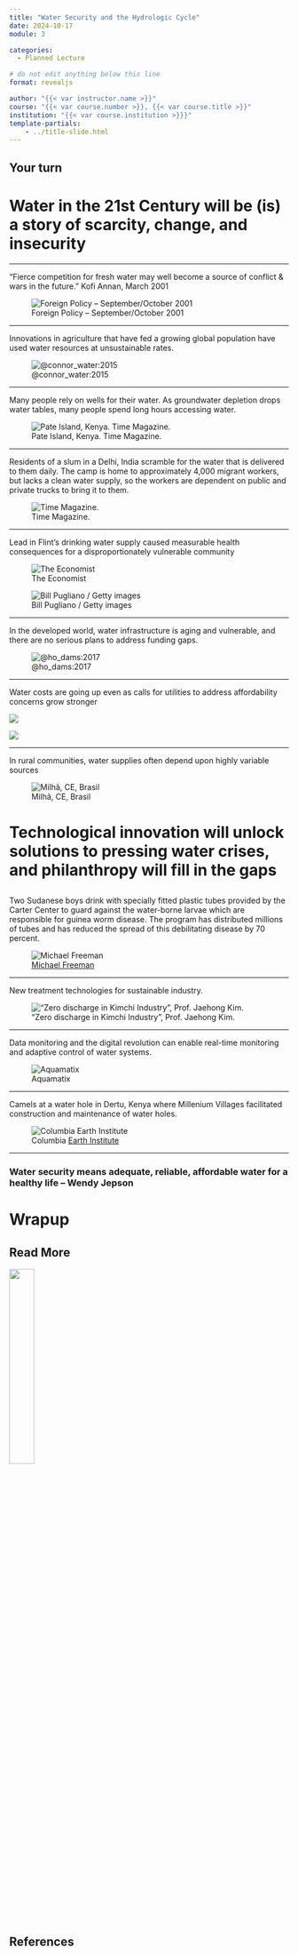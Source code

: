 ```yaml
---
title: "Water Security and the Hydrologic Cycle"
date: 2024-10-17
module: 3

categories: 
  - Planned Lecture

# do not edit anything below this line
format: revealjs

author: "{{< var instructor.name >}}"
course: "{{< var course.number >}}, {{< var course.title >}}"
institution: "{{< var course.institution >}}}"
template-partials:
    - ../title-slide.html
---
```


## Your turn

<!--
TODO: ask students: "How many of you have experienced or heard about water scarcity issues in your community or nearby areas?" This can help gauge their initial awareness and connect the topic to their personal experiences.
-->

# Water in the 21st Century will be (is) a story of scarcity, change, and insecurity

---

"Fierce competition for fresh water may well become a source of conflict & wars in the future." Kofi Annan, March 2001

![Foreign Policy – September/October 2001](basins-at-risk.jpg)

---

Innovations in agriculture that have fed a growing global population have used water resources at unsustainable rates.

![@connor_water:2015](./groundwater-agriculture.png)

<!--
TODO: Small group brainstorming
Give students 2-3 minutes to discuss in small groups: "What are some potential solutions to reduce water usage in agriculture while maintaining food production?" Have groups share their top ideas with the class.
-->

---

Many people rely on wells for their water. As groundwater depletion drops water tables, many people spend long hours accessing water.

![Pate Island, Kenya. Time Magazine.](./pate-island.png)

--- 

Residents of a slum in a Delhi, India scramble for the water that is delivered to them daily. The camp is home to approximately 4,000 migrant workers, but lacks a clean water supply, so the workers are dependent on public and private trucks to bring it to them.

![Time Magazine.](./delhi-water-truck.png)

---

Lead in Flint’s drinking water supply caused measurable health consequences for a disproportionately vulnerable community

::: {layout-ncol="2"}
![The Economist](./economist-flint.png)

![Bill Pugliano / Getty images](https://media.npr.org/assets/img/2016/02/25/gettyimages-511283154-0b123236f78d226a55115d18c149caaac40f872a.jpg?s=1100&c=85&f=webp)
:::

<!--
TODO: Ask students to think individually for a minute about: "What factors contributed to the Flint water crisis, and what could have been done differently?" Then have them pair up to discuss their thoughts before sharing with the larger group.
-->

---

In the developed world, water infrastructure is aging and vulnerable, and there are no serious plans to address funding gaps.

![@ho_dams:2017](./ho-dams.png)

---

Water costs are going up even as calls for utilities to address affordability concerns grow stronger

::: {layout-ncol="1"}
![](./el-paso-affordability.png)

![](./colonias-affordability.png)
:::

---

In rural communities, water supplies often depend upon highly variable sources

![Milhã, CE, Brasil](./milha-bomba.jpg)

# Technological innovation will unlock solutions to pressing water crises, and philanthropy will fill in the gaps

## {.smaller}

Two Sudanese boys drink with specially fitted plastic tubes provided by the Carter Center to guard against the water-borne larvae which are responsible for guinea worm disease. The program has distributed millions of tubes and has reduced the spread of this debilitating disease by 70 percent.

![[Michael Freeman](http://www.michaelfreemanphoto.com/media/ff3138a0-2dfa-11e0-ad9b-af827b62d38b-guinea-worm)](./guinea-worm.png)

---

New treatment technologies for sustainable industry.

![“Zero discharge in Kimchi Industry”, Prof. Jaehong Kim.](./kimchi.png)

---

Data monitoring and the digital revolution can enable real-time monitoring and adaptive control of water systems.

![Aquamatix](./ai-water.png)

---

Camels at a water hole in Dertu, Kenya where Millenium Villages facilitated construction and maintenance of water holes.

![Columbia [Earth Institute](https://blogs.ei.columbia.edu/dertu-kenya/)](./camels.jpg)

---

### Water security means adequate, reliable, affordable water for a healthy life -- Wendy Jepson

<!--
TODO: Use a digital platform (like Mentimeter or Padlet) to have students submit questions or ideas about the future of water security. Display responses in real-time and address a few key points before concluding the lecture.
-->

# Wrapup

## Read More

![](https://www.hachettebookgroup.com/wp-content/uploads/2022/10/9781541702271-2.jpg){style="width: 30%;"}


## References

::: {#refs}
:::